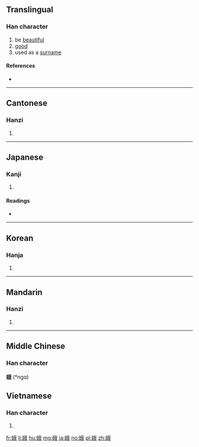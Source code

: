 ==Translingual==

===Han character===
{{Han char|rn=38|rad=女|as=07|sn=10|four=4345<sub>0</sub>|canj=女竹手戈 (VHQI)|ids=⿰[[女]][[我]]}}

# be [[beautiful]]
# [[good]]
# used as a [[surname]]

====References====
* {{Han ref|kx=0263.100|dkj=06331|dj=0529.270|hdz=21052.100|uh=5A25|ud=23077|bh=AE5A|bd=44634}}

----

==Cantonese==

===Hanzi===
{{yue-hanzi|jyut=|y=ngo4}}

# {{defn|lang=yue|sort=女07}}

----

==Japanese==

===Kanji===
{{ja-kanji|grade=|rs=女07}}

# {{defn|lang=ja|sort=女07}}

====Readings====
* {{ja-readings|on=[[が]] (ga)|kun=[[みめよい]] (mimeyoi)}}

----

==Korean==

===Hanja===
{{ko-hanja|hangeul=아|rv=a|mr=a}}

# {{defn|lang=ko|sort=女07}}

----

==Mandarin==

===Hanzi===
{{cmn-hanzi|pin=[[é]] ([[e2]])|wg=o<sup>2</sup>}}

# {{defn|lang=cmn|sort=女07}}

----

==Middle Chinese==
===Han character===
'''娥''' (*ngɑ)<!--note: the vowel "ɑ" is an IPA symbol, and is thus different from the vowel "a"; asterisk indicates that this character appears more than four times in the Tang Dynasty corpus of literature-->

==Vietnamese==

===Han character===
{{vi-hantu|[[nga]]|rs=女07}}

# {{defn|lang=vi|sort=女07}}

[[fr:娥]]
[[li:娥]]
[[hu:娥]]
[[mg:娥]]
[[ja:娥]]
[[no:娥]]
[[pl:娥]]
[[zh:娥]]